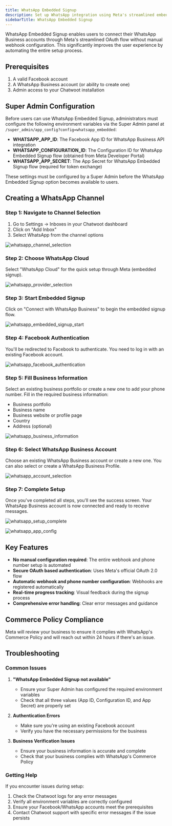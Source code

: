 ```yaml
---
title: WhatsApp Embedded Signup
description: Set up WhatsApp integration using Meta's streamlined embedded signup flow
sidebarTitle: WhatsApp Embedded Signup
---
```


WhatsApp Embedded Signup enables users to connect their WhatsApp Business accounts through Meta's streamlined OAuth flow without manual webhook configuration. This significantly improves the user experience by automating the entire setup process.

## Prerequisites

1. A valid Facebook account
2. A WhatsApp Business account (or ability to create one)
3. Admin access to your Chatwoot installation

## Super Admin Configuration

Before users can use WhatsApp Embedded Signup, administrators must configure the following environment variables via the Super Admin panel at `/super_admin/app_config?config=whatsapp_embedded`:

- **WHATSAPP_APP_ID**: The Facebook App ID for WhatsApp Business API integration
- **WHATSAPP_CONFIGURATION_ID**: The Configuration ID for WhatsApp Embedded Signup flow (obtained from Meta Developer Portal)
- **WHATSAPP_APP_SECRET**: The App Secret for WhatsApp Embedded Signup flow (required for token exchange)

<Note>
These settings must be configured by a Super Admin before the WhatsApp Embedded Signup option becomes available to users.
</Note>

## Creating a WhatsApp Channel

### Step 1: Navigate to Channel Selection

1. Go to Settings → Inboxes in your Chatwoot dashboard
2. Click on "Add Inbox"
3. Select WhatsApp from the channel options

![whatsapp_channel_selection](/self-hosted/images/whatsapp/whatsapp_channel_selection.png)

### Step 2: Choose WhatsApp Cloud

Select "WhatsApp Cloud" for the quick setup through Meta (embedded signup).

![whatsapp_provider_selection](/self-hosted/images/whatsapp/whatsapp_provider_selection.png)

### Step 3: Start Embedded Signup

Click on "Connect with WhatsApp Business" to begin the embedded signup flow.

![whatsapp_embedded_signup_start](/self-hosted/images/whatsapp/whatsapp_embedded_signup_start.png)

### Step 4: Facebook Authentication

You'll be redirected to Facebook to authenticate. You need to log in with an existing Facebook account.

![whatsapp_facebook_authentication](/self-hosted/images/whatsapp/whatsapp_facebook_authentication.png)

### Step 5: Fill Business Information

Select an existing business portfolio or create a new one to add your phone number. Fill in the required business information:

- Business portfolio
- Business name  
- Business website or profile page
- Country
- Address (optional)

![whatsapp_business_information](/self-hosted/images/whatsapp/whatsapp_business_information.png)

### Step 6: Select WhatsApp Business Account

Choose an existing WhatsApp Business account or create a new one. You can also select or create a WhatsApp Business Profile.

![whatsapp_account_selection](/self-hosted/images/whatsapp/whatsapp_account_selection.png)

### Step 7: Complete Setup

Once you've completed all steps, you'll see the success screen. Your WhatsApp Business account is now connected and ready to receive messages.

![whatsapp_setup_complete](/self-hosted/images/whatsapp/whatsapp_setup_complete.png)

![whatsapp_app_config](/self-hosted/images/whatsapp/whatsapp_app_config.png)

## Key Features

- **No manual configuration required**: The entire webhook and phone number setup is automated
- **Secure OAuth based authentication**: Uses Meta's official OAuth 2.0 flow
- **Automatic webhook and phone number configuration**: Webhooks are registered automatically
- **Real-time progress tracking**: Visual feedback during the signup process
- **Comprehensive error handling**: Clear error messages and guidance

## Commerce Policy Compliance

Meta will review your business to ensure it complies with WhatsApp's Commerce Policy and will reach out within 24 hours if there's an issue.

## Troubleshooting

### Common Issues

1. **"WhatsApp Embedded Signup not available"**
   - Ensure your Super Admin has configured the required environment variables
   - Check that all three values (App ID, Configuration ID, and App Secret) are properly set

2. **Authentication Errors**
   - Make sure you're using an existing Facebook account
   - Verify you have the necessary permissions for the business

3. **Business Verification Issues**
   - Ensure your business information is accurate and complete
   - Check that your business complies with WhatsApp's Commerce Policy

### Getting Help

If you encounter issues during setup:

1. Check the Chatwoot logs for any error messages
2. Verify all environment variables are correctly configured
3. Ensure your Facebook/WhatsApp accounts meet the prerequisites
4. Contact Chatwoot support with specific error messages if the issue persists
